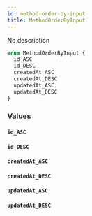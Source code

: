 ```yaml
---
id: method-order-by-input
title: MethodOrderByInput
---
```


No description

```graphql
enum MethodOrderByInput {
  id_ASC
  id_DESC
  createdAt_ASC
  createdAt_DESC
  updatedAt_ASC
  updatedAt_DESC
}
```

### Values

#### `id_ASC`

#### `id_DESC`

#### `createdAt_ASC`

#### `createdAt_DESC`

#### `updatedAt_ASC`

#### `updatedAt_DESC`
